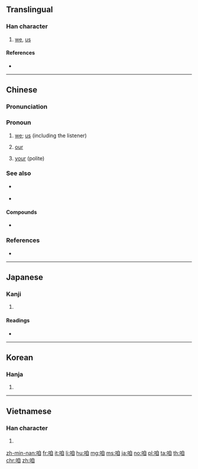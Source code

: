 ==Translingual==

===Han character===
{{Han char|rn=30|rad=口|as=06|sn=9|four=66000|canj=RHBU|ids=⿰口自}}

# [[we]], [[us]]

====References====
* {{Han ref|kx=0187.070|dkj=03552|dj=0406.090|hdz=10618.060|uh=54B1|ud=21681|bh=ABA5|bd=43941}}

----

==Chinese==
{{zh-forms}}

===Pronunciation===
{{zh-pron
|m=zán |ma=y
|c=zaa1
|h=pfs=
|md=
|mn=lán
|w=
|mc=y
|oc=y
|cat=pronoun
}}

===Pronoun===
{{zh-pronoun}}

# [[we]]; [[us]] (including the listener)
# {{lb|zh|Min Nan}} [[our]]
# {{lb|zh|Min Nan}} [[your]] (polite)

===See also===
* {{q|Mandarin}} {{zh-l|我們}}
* {{q|Min Nan}} {{zh-l|阮|[[gún]]; [[góan]]|we (excluding the listener)}}

====Compounds====
* {{zh-l|我們}}

===References===
* {{thcwd|4792}}

{{zh-cat|Beginning}}

----

==Japanese==

===Kanji===
{{ja-kanji|grade=|rs=口06}}

# {{defn|lang=ja|sort=口06}}

====Readings====
* {{ja-readings|on=[[さつ]] (satsu), [[さち]] (sachi), [[さ]] (sa), [[しゃ]] (sha)|kun=[[われ]] (ware)}}

----

==Korean==

===Hanja===
{{ko-hanja|hangeul=[[찰]], [[차]]|rv=chal, cha|mr=ch'al, ch'a}}

# {{defn|lang=ko|sort=口06}}

----

==Vietnamese==

===Han character===
{{vi-hantu|[[cha]], [[gia]], [[ta]], [[thánh]], [[thính]]|rs=口06}}

# {{han tu form of|ta|[[I]]; [[me]]; [[we]]; [[us]]}}

[[zh-min-nan:咱]]
[[fr:咱]]
[[it:咱]]
[[li:咱]]
[[hu:咱]]
[[mg:咱]]
[[ms:咱]]
[[ja:咱]]
[[no:咱]]
[[pl:咱]]
[[ta:咱]]
[[th:咱]]
[[chr:咱]]
[[zh:咱]]